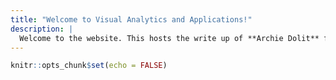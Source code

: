 ```yaml
---
title: "Welcome to Visual Analytics and Applications!"
description: |
  Welcome to the website. This hosts the write up of **Archie Dolit** for DataViz Makeovers, Invididual Assignments, Group Projects and In-Class Exercises of [ISSS608 Visual Analytics and Applications](https://isss608.netlify.app/). Additionally, it also includes various topics discussed in [GeoSpatial Data Science and Analytics](https://geodsa.netlify.app/)!
---
```


```r
knitr::opts_chunk$set(echo = FALSE)
```
